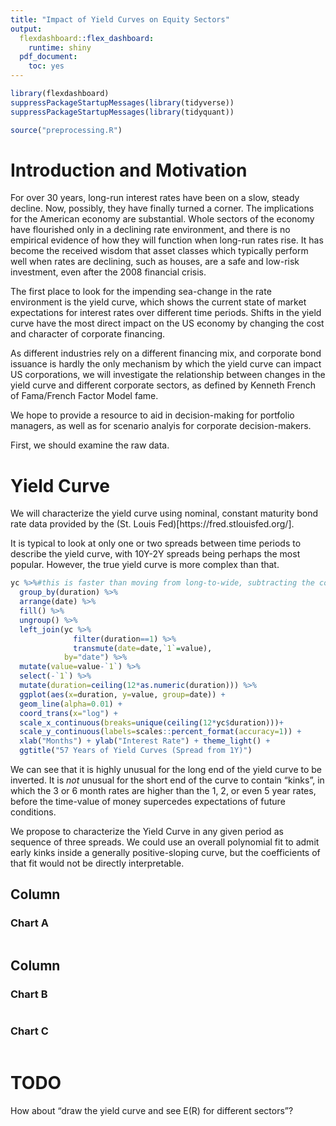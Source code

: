 ```yaml
---
title: "Impact of Yield Curves on Equity Sectors"
output: 
  flexdashboard::flex_dashboard:
    runtime: shiny
  pdf_document: 
    toc: yes
---
```


```r
library(flexdashboard)
suppressPackageStartupMessages(library(tidyverse))
suppressPackageStartupMessages(library(tidyquant))
```

```r
source("preprocessing.R")
```

Introduction and Motivation
===========================================

For over 30 years, long-run interest rates have been on a slow, steady decline. Now, possibly, they have finally turned a corner. The implications for the American economy are substantial. Whole sectors of the economy have flourished only in a declining rate environment, and there is no empirical evidence of how they will function when long-run rates rise. It has become the received wisdom that asset classes which typically perform well when rates are declining, such as houses, are a safe and low-risk investment, even after the 2008 financial crisis.

The first place to look for the impending sea-change in the rate environment is the yield curve, which shows the current state of market expectations for interest rates over different time periods. Shifts in the yield curve have the most direct impact on the US economy by changing the cost and character of corporate financing.

As different industries rely on a different financing mix, and corporate bond issuance is hardly the only mechanism by which the yield curve can impact US corporations, we will investigate the relationship between changes in the yield curve and different corporate sectors, as defined by Kenneth French of Fama/French Factor Model fame.

We hope to provide a resource to aid in decision-making for portfolio managers, as well as for scenario analyis for corporate decision-makers. 

First, we should examine the raw data.

Yield Curve
======================================================================

We will characterize the yield curve using nominal, constant maturity bond rate data provided by the (St. Louis Fed)[https://fred.stlouisfed.org/].

It is typical to look at only one or two spreads between time periods to describe the yield curve, with 10Y-2Y spreads being perhaps the most popular. However, the true yield curve is more complex than that.

```r
yc %>%#this is faster than moving from long-to-wide, subtracting the column, then moving back
  group_by(duration) %>%
  arrange(date) %>%
  fill() %>%
  ungroup() %>%
  left_join(yc %>%  
              filter(duration==1) %>%
              transmute(date=date,`1`=value),
            by="date") %>%
  mutate(value=value-`1`) %>%
  select(-`1`) %>%
  mutate(duration=ceiling(12*as.numeric(duration))) %>%
  ggplot(aes(x=duration, y=value, group=date)) + 
  geom_line(alpha=0.01) + 
  coord_trans(x="log") +
  scale_x_continuous(breaks=unique(ceiling(12*yc$duration)))+
  scale_y_continuous(labels=scales::percent_format(accuracy=1)) +
  xlab("Months") + ylab("Interest Rate") + theme_light() +
  ggtitle("57 Years of Yield Curves (Spread from 1Y)")
```

We can see that it is highly unusual for the long end of the yield curve to be inverted. It is *not* unusual for the short end of the curve to contain "kinks", in which the 3 or 6 month rates are higher than the 1, 2, or even 5 year rates, before the time-value of money supercedes expectations of future conditions.

We propose to characterize the Yield Curve in any given period as sequence of three spreads. We could use an overall polynomial fit to admit early kinks inside a generally positive-sloping curve, but the coefficients of that fit would not be directly interpretable.  

Column {data-width=650}
-----------------------------------------------------------------------

### Chart A

```r

```

Column {data-width=350}
-----------------------------------------------------------------------

### Chart B

```r

```

### Chart C

```r

```

# TODO

How about "draw the yield curve and see E(R) for different sectors"?